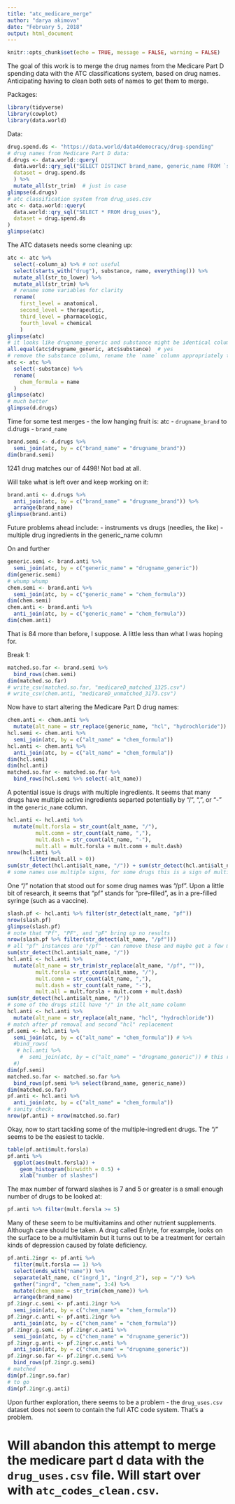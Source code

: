 ```yaml
---
title: "atc_medicare_merge"
author: "darya akimova"
date: "February 5, 2018"
output: html_document
---
```


```r
knitr::opts_chunk$set(echo = TRUE, message = FALSE, warning = FALSE)
```

The goal of this work is to merge the drug names from the Medicare Part D spending data with the ATC classifications system, based on drug names. Anticipating having to clean both sets of names to get them to merge.

Packages:
```r
library(tidyverse)
library(cowplot)
library(data.world)
```

Data:
```r
drug.spend.ds <- "https://data.world/data4democracy/drug-spending"
# drug names from Medicare Part D data:
d.drugs <- data.world::query(
  data.world::qry_sql("SELECT DISTINCT brand_name, generic_name FROM `spending_part_d_2011to2015_tidy`"),
  dataset = drug.spend.ds
  ) %>% 
  mutate_all(str_trim)  # just in case
glimpse(d.drugs)
# atc classification system from drug_uses.csv
atc <- data.world::query(
  data.world::qry_sql("SELECT * FROM drug_uses"),
  dataset = drug.spend.ds
) 
glimpse(atc)
```

The ATC datasets needs some cleaning up:

```r
atc <- atc %>% 
  select(-column_a) %>% # not useful
  select(starts_with("drug"), substance, name, everything()) %>% 
  mutate_all(str_to_lower) %>% 
  mutate_all(str_trim) %>% 
  # rename some variables for clarity
  rename(
    first_level = anatomical,
    second_level = therapeutic,
    third_level = pharmacologic,
    fourth_level = chemical
    )
glimpse(atc)
# it looks like drugname_generic and substance might be identical columns, is this true?
all.equal(atc$drugname_generic, atc$substance)  # yes
# remove the substance column, rename the `name` column appropriately to what it really is - the chemical formulation
atc <- atc %>%
  select(-substance) %>% 
  rename(
    chem_formula = name
  )
glimpse(atc)
# much better
glimpse(d.drugs)
```

Time for some test merges - the low hanging fruit is:
atc - `drugname_brand` to d.drugs - `brand_name`

```r
brand.semi <- d.drugs %>% 
  semi_join(atc, by = c("brand_name" = "drugname_brand"))
dim(brand.semi)
```

1241 drug matches our of 4498! Not bad at all.

Will take what is left over and keep working on it:
```r
brand.anti <- d.drugs %>% 
  anti_join(atc, by = c("brand_name" = "drugname_brand")) %>% 
  arrange(brand_name)
glimpse(brand.anti)
```

Future problems ahead include:
- instruments vs drugs (needles, the like)
- multiple drug ingredients in the generic_name column 

On and further
```r
generic.semi <- brand.anti %>% 
  semi_join(atc, by = c("generic_name" = "drugname_generic"))
dim(generic.semi)
# whump whump
chem.semi <- brand.anti %>% 
  semi_join(atc, by = c("generic_name" = "chem_formula"))
dim(chem.semi)
chem.anti <- brand.anti %>% 
  anti_join(atc, by = c("generic_name" = "chem_formula"))
dim(chem.anti)
```

That is 84 more than before, I suppose. A little less than what I was hoping for.

Break 1:

```r
matched.so.far <- brand.semi %>% 
  bind_rows(chem.semi)
dim(matched.so.far)
# write_csv(matched.so.far, "medicareD_matched_1325.csv")
# write_csv(chem.anti, "medicareD_unmatched_3173.csv")
```

Now have to start altering the Medicare Part D drug names:

```r
chem.anti <- chem.anti %>% 
  mutate(alt_name = str_replace(generic_name, "hcl", "hydrochloride"))
hcl.semi <- chem.anti %>% 
  semi_join(atc, by = c("alt_name" = "chem_formula"))
hcl.anti <- chem.anti %>% 
  anti_join(atc, by = c("alt_name" = "chem_formula"))
dim(hcl.semi)
dim(hcl.anti)
matched.so.far <- matched.so.far %>% 
  bind_rows(hcl.semi %>% select(-alt_name))
```

A potential issue is drugs with multiple ingredients. It seems that many drugs have multiple active ingredients separted potentially by "/", ",", or "-" in the `generic_name` column. 

```r
hcl.anti <- hcl.anti %>% 
  mutate(mult.forsla = str_count(alt_name, "/"),
         mult.comm = str_count(alt_name, ","),
         mult.dash = str_count(alt_name, "-"),
         mult.all = mult.forsla + mult.comm + mult.dash)
nrow(hcl.anti %>% 
       filter(mult.all > 0))
sum(str_detect(hcl.anti$alt_name, "/")) + sum(str_detect(hcl.anti$alt_name, ",")) + sum(str_detect(hcl.anti$alt_name, "-"))
# some names use multiple signs, for some drugs this is a sign of multiple ingredients and for others its just naming convention
```

One "/" notation that stood out for some drug names was "/pf". Upon a little bit of research, it seems that "pf" stands for "pre-filled", as in a pre-filled syringe (such as a vaccine). 

```r
slash.pf <- hcl.anti %>% filter(str_detect(alt_name, "pf"))
nrow(slash.pf)
glimpse(slash.pf)
# note that "Pf", "PF", and "pF" bring up no results
nrow(slash.pf %>% filter(str_detect(alt_name, "/pf")))
# all "pf" instances are "/pf" - can remove these and maybe get a few more matches
sum(str_detect(hcl.anti$alt_name, "/"))
hcl.anti <- hcl.anti %>% 
  mutate(alt_name = str_trim(str_replace(alt_name, "/pf", "")),
         mult.forsla = str_count(alt_name, "/"),
         mult.comm = str_count(alt_name, ","),
         mult.dash = str_count(alt_name, "-"),
         mult.all = mult.forsla + mult.comm + mult.dash)
sum(str_detect(hcl.anti$alt_name, "/"))
# some of the drugs still have "/" in the alt_name column
hcl.anti <- hcl.anti %>%
  mutate(alt_name = str_replace(alt_name, "hcl", "hydrochloride"))
# match after pf removal and second "hcl" replacement
pf.semi <- hcl.anti %>% 
  semi_join(atc, by = c("alt_name" = "chem_formula")) # %>% 
  #bind_rows(
   # hcl.anti %>% 
    #  semi_join(atc, by = c("alt_name" = "drugname_generic")) # this result is zero
  #)
dim(pf.semi)
matched.so.far <- matched.so.far %>% 
  bind_rows(pf.semi %>% select(brand_name, generic_name))
dim(matched.so.far)
pf.anti <- hcl.anti %>% 
  anti_join(atc, by = c("alt_name" = "chem_formula"))
# sanity check:
nrow(pf.anti) + nrow(matched.so.far)
```

Okay, now to start tackling some of the multiple-ingredient drugs. The "/" seems to be the easiest to tackle.

```r
table(pf.anti$mult.forsla)
pf.anti %>% 
  ggplot(aes(mult.forsla)) +
    geom_histogram(binwidth = 0.5) +
    xlab("number of slashes")
```

The max number of forward slashes is 7 and 5 or greater is a small enough number of drugs to be looked at:

```r
pf.anti %>% filter(mult.forsla >= 5)
```

Many of these seem to be multivitamins and other nutrient supplements. Although care should be taken. A drug called Enlyte, for example, looks on the surface to be a multivitamin but it turns out to be a treatment for certain kinds of depression caused by folate deficiency. 

```r
pf.anti.2ingr <- pf.anti %>%
  filter(mult.forsla == 1) %>% 
  select(ends_with("name")) %>% 
  separate(alt_name, c("ingrd_1", "ingrd_2"), sep = "/") %>% 
  gather("ingrd", "chem_name", 3:4) %>%
  mutate(chem_name = str_trim(chem_name)) %>%
  arrange(brand_name)
pf.2ingr.c.semi <- pf.anti.2ingr %>% 
  semi_join(atc, by = c("chem_name" = "chem_formula"))
pf.2ingr.c.anti <- pf.anti.2ingr %>% 
  anti_join(atc, by = c("chem_name" = "chem_formula"))
pf.2ingr.g.semi <- pf.2ingr.c.anti %>% 
  semi_join(atc, by = c("chem_name" = "drugname_generic"))
pf.2ingr.g.anti <- pf.2ingr.c.anti %>% 
  anti_join(atc, by = c("chem_name" = "drugname_generic"))
pf.2ingr.so.far <- pf.2ingr.c.semi %>% 
  bind_rows(pf.2ingr.g.semi)
# matched
dim(pf.2ingr.so.far)
# to go
dim(pf.2ingr.g.anti)
```

Upon further exploration, there seems to be a problem - the `drug_uses.csv` dataset does not seem to contain the full ATC code system. That's a problem.

# Will abandon this attempt to merge the medicare part d data with the `drug_uses.csv` file. Will start over with `atc_codes_clean.csv`.

